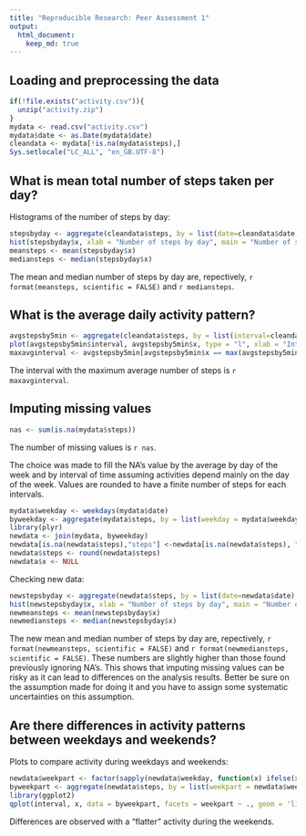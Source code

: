 ```yaml
---
title: "Reproducible Research: Peer Assessment 1"
output: 
  html_document:
    keep_md: true
---
```



## Loading and preprocessing the data

```r
if(!file.exists("activity.csv")){
  unzip("activity.zip")
}
mydata <- read.csv("activity.csv")
mydata$date <- as.Date(mydata$date)
cleandata <- mydata[!is.na(mydata$steps),]
Sys.setlocale("LC_ALL", "en_GB.UTF-8")
```

## What is mean total number of steps taken per day?

Histograms of the number of steps by day:
```r
stepsbyday <- aggregate(cleandata$steps, by = list(date=cleandata$date), FUN = sum)
hist(stepsbyday$x, xlab = "Number of steps by day", main = "Number of steps by day")
meansteps <- mean(stepsbyday$x)
mediansteps <- median(stepsbyday$x)
```

The mean and median number of steps by day are, repectively, `r format(meansteps, scientific = FALSE)` and `r mediansteps`.

## What is the average daily activity pattern?

```r
avgstepsby5min <- aggregate(cleandata$steps, by = list(interval=cleandata$interval), FUN = mean)
plot(avgstepsby5min$interval, avgstepsby5min$x, type = "l", xlab = "Interval", ylab = "Average number of steps")
maxavginterval <- avgstepsby5min[avgstepsby5min$x == max(avgstepsby5min$x), "interval"]
```

The interval with the maximum average number of steps is `r maxavginterval`.

## Imputing missing values

```r
nas <- sum(is.na(mydata$steps))
```
The number of missing values is `r nas`.

The choice was made to fill the NA's value by the average by day of the week and by interval of time assuming activities depend mainly on the day of the week.
Values are rounded to have a finite number of steps for each intervals. 
```r
mydata$weekday <- weekdays(mydata$date)
byweekday <- aggregate(mydata$steps, by = list(weekday = mydata$weekday, interval=mydata$interval), FUN = mean, na.rm = TRUE)
library(plyr)
newdata <- join(mydata, byweekday)
newdata[is.na(newdata$steps),"steps"] <-newdata[is.na(newdata$steps), "steps"<-"x"]
newdata$steps <- round(newdata$steps)
newdata$x <- NULL
```

Checking new data:
```r
newstepsbyday <- aggregate(newdata$steps, by = list(date=newdata$date), FUN = sum)
hist(newstepsbyday$x, xlab = "Number of steps by day", main = "Number of steps by day (filled NA's)")
newmeansteps <- mean(newstepsbyday$x)
newmediansteps <- median(newstepsbyday$x)
```
The new mean and median number of steps by day are, repectively, `r format(newmeansteps, scientific = FALSE)` and `r format(newmediansteps, scientific = FALSE)`.
These numbers are slightly higher than those found previously ignoring NA's.
This shows that imputing missing values can be risky as it can lead to differences on the analysis results.
Better be sure on the assumption made for doing it and you have to assign some systematic uncertainties on this assumption.

## Are there differences in activity patterns between weekdays and weekends?

Plots to compare activity during weekdays and weekends:
```r
newdata$weekpart <- factor(sapply(newdata$weekday, function(x) ifelse(x %in% c("Saturday","Sunday"), "weekend", "weekday")))
byweekpart <- aggregate(newdata$steps, by = list(weekpart = newdata$weekpart, interval=newdata$interval), FUN = mean)
library(ggplot2)
qplot(interval, x, data = byweekpart, facets = weekpart ~ ., geom = 'line', ylab = "Average number of steps")
```

Differences are observed with a "flatter" activity during the weekends.